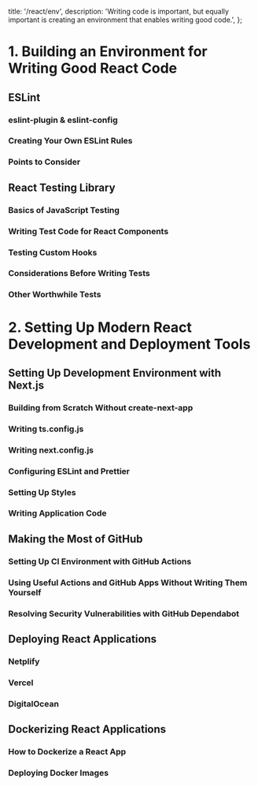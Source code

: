   title: '/react/env',
  description:
    'Writing code is important, but equally important is creating an environment that enables writing good code.',
};



# 1. Building an Environment for Writing Good React Code

## ESLint

### eslint-plugin & eslint-config

### Creating Your Own ESLint Rules

### Points to Consider



## React Testing Library

### Basics of JavaScript Testing

### Writing Test Code for React Components

### Testing Custom Hooks

### Considerations Before Writing Tests

### Other Worthwhile Tests




# 2. Setting Up Modern React Development and Deployment Tools

## Setting Up Development Environment with Next.js

### Building from Scratch Without create-next-app

### Writing ts.config.js

### Writing next.config.js

### Configuring ESLint and Prettier

### Setting Up Styles

### Writing Application Code



## Making the Most of GitHub

### Setting Up CI Environment with GitHub Actions

### Using Useful Actions and GitHub Apps Without Writing Them Yourself

### Resolving Security Vulnerabilities with GitHub Dependabot



## Deploying React Applications

### Netplify

### Vercel

### DigitalOcean



## Dockerizing React Applications

### How to Dockerize a React App

### Deploying Docker Images
